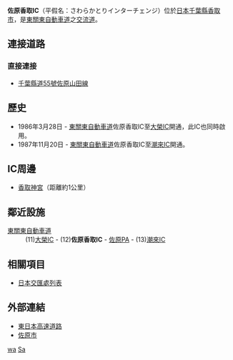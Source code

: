 {{unreferenced|time=2013-12-03T11:27:11+00:00}}
{{日本公路設施
|設施名稱 = 佐原香取IC
|色 =
|圖像 =
|pxl = 
|圖像簡介 = 
|公路名稱1 = [[東關東自動車道|東關東自動車道]]
|IC編號1 = 12
|收費站編號1 = 03-013
|記號1 = 佐原 香取
|起點1 = [[市川JCT|市川JCT]]
|距離1 = 64.9
|上一設施1 = [[大榮IC|大榮IC]]
|上一設施距離1 = 9.3
|下一設施1 = [[佐原PA|佐原PA]]
|下一設施距離1 = 2.6
|連接道路 = [[千葉縣道55號佐原山田線|千葉縣道55號佐原山田線]]
|啟用日期 = 1986年3月28日
|停用日期 = 
|流量 = 
|智能IC = 
|上行營業時間 = 
|上行油站 = 
|上行油站營業時間 = 
|下行營業時間 = 
|下行油站 = 
|下行油站營業時間 = 
|郵政編碼 = 286-0131
|所在地 = {{JPN}}[[千葉縣|千葉縣]][[香取市|香取市]]多田
|坐標 = {{coord|35|52|26.69|N|140|32|12.44|E}}
|備註 = 
}}
'''佐原香取IC'''（平假名：さわらかとりインターチェンジ）位於[[日本|日本]][[千葉縣|千葉縣]][[香取市|香取市]]，是[[東關東自動車道|東關東自動車道]]之[[交流道|交流道]]。

== 連接道路 ==
=== 直接連接 ===
* [[千葉縣道55號佐原山田線|千葉縣道55號佐原山田線]]

== 歷史 ==
*1986年3月28日 - [[東關東自動車道|東關東自動車道]]佐原香取IC至[[大榮IC|大榮IC]]開通，此IC也同時啟用。
*1987年11月20日 - [[東關東自動車道|東關東自動車道]]佐原香取IC至[[潮來IC|潮來IC]]開通。

== IC周邊 ==
*[[香取神宮|香取神宮]]（距離約1公里）

== 鄰近設施 ==
; [[東關東自動車道|東關東自動車道]]
: (11)[[大榮IC|大榮IC]] - (12)'''佐原香取IC''' - [[佐原PA|佐原PA]] - (13)[[潮來IC|潮來IC]]

== 相關項目 ==
* [[日本交匯處列表|日本交匯處列表]]

== 外部連結 ==
* [http://www.e-nexco.co.jp/ 東日本高速道路]{{Wayback|url=http://www.e-nexco.co.jp/ |date=20140203074239 }}
* [https://web.archive.org/web/20060826033805/http://www.city.sawara.chiba.jp/ 佐原市]

{{東關東自動車道}}

[[Category:日本交流道_Sa|wa]]
[[Category:千葉縣交流道|Sa]]